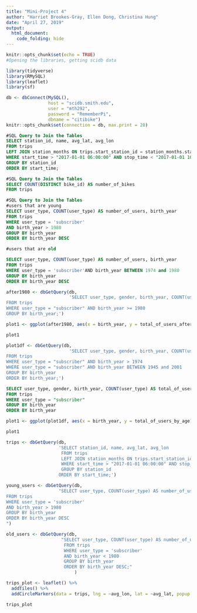 ```yaml
---
title: "Mini-Project 4"
author: "Harriet Brookes-Gray, Ellen Dong, Christina Hung"
date: "April 27, 2019"
output: 
  html_document:
    code_folding: hide
---
```

```r
knitr::opts_chunk$set(echo = TRUE)
#Opening the libraries, getting scidb data

library(tidyverse)
library(RMySQL)
library(leaflet)
library(sf)

db <- dbConnect(MySQL(), 
                host = "scidb.smith.edu", 
                user = "mth292", 
                password = "RememberPi", 
                dbname = "citibike")
knitr::opts_chunk$set(connection = db, max.print = 20)
```

```sql
#SQL Query to Join the Tables
SELECT station_id, name, avg_lat, avg_lon
FROM trips 
LEFT JOIN station_months ON trips.start_station_id = station_months.station_id
WHERE start_time > "2017-01-01 06:00:00" AND stop_time < "2017-01-01 10:00:00"
GROUP BY station_id
ORDER BY start_time;
```

```sql
#SQL Query to Join the Tables
SELECT COUNT(DISTINCT bike_id) AS number_of_bikes
FROM trips 
```

```sql
#SQL Query to Join the Tables
#users that are young
SELECT user_type, COUNT(user_type) AS number_of_users, birth_year
FROM trips 
WHERE user_type = 'subscriber'
AND birth_year > 1980
GROUP BY birth_year
ORDER BY birth_year DESC
```

```sql
#users that are old

SELECT user_type, COUNT(user_type) AS number_of_users, birth_year
FROM trips 
WHERE user_type = 'subscriber'AND birth_year BETWEEN 1974 and 1980
GROUP BY birth_year
ORDER BY birth_year DESC


```

```r
after1980 <- dbGetQuery(db,
                        'SELECT user_type, gender, birth_year, COUNT(user_type) AS total_of_users_after1980
FROM trips 
WHERE user_type = "subscriber" AND birth_year >= 1980
GROUP BY birth_year;')
```

```r

plot1 <- ggplot(after1980, aes(x = birth_year, y = total_of_users_after1980)) + geom_col()
```

```r
plot1
```

```r
plot1df <- dbGetQuery(db,
                        'SELECT user_type, gender, birth_year, COUNT(user_type) AS total_of_users_by_age
FROM trips 
WHERE user_type = "subscriber" AND birth_year > 1974
WHERE user_type = "subscriber" AND birth_year BETWEEN 1945 and 2001
GROUP BY birth_year
ORDER BY birth_year;')
```

```sql
SELECT user_type, gender, birth_year, COUNT(user_type) AS total_of_users_by_age
FROM trips 
WHERE user_type = "subscriber"
GROUP BY birth_year
ORDER BY birth_year
```


```r
plot1 <- ggplot(plot1df, aes(x = birth_year, y = total_of_users_by_age)) + geom_col()
```

```r
plot1
```

```r
trips <- dbGetQuery(db, 
                    'SELECT station_id, name, avg_lat, avg_lon
                     FROM trips 
                     LEFT JOIN station_months ON trips.start_station_id = station_months.station_id
                     WHERE start_time > "2017-01-01 06:00:00" AND stop_time < "2017-01-01 10:00:00"
                     GROUP BY station_id
                    ORDER BY start_time;')

young_users <- dbGetQuery(db, 
                    "SELECT user_type, COUNT(user_type) AS number_of_users, birth_year
FROM trips 
WHERE user_type = 'subscriber'
AND birth_year > 1980
GROUP BY birth_year
ORDER BY birth_year DESC
")

old_users <- dbGetQuery(db,
                     "SELECT user_type, COUNT(user_type) AS number_of_users, birth_year
                      FROM trips 
                      WHERE user_type = 'subscriber'
                      AND birth_year < 1980
                      GROUP BY birth_year
                      ORDER BY birth_year DESC;"
                          )
```

```r
trips_plot <- leaflet() %>%
  addTiles() %>%
  addCircleMarkers(data = trips, lng = ~avg_lon, lat = ~avg_lat, popup = ~name)

trips_plot
```

